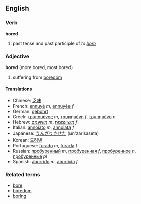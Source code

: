 ==English==
===Verb===
'''bored'''

# past tense and past participle of ''to [[bore]]''

===Adjective===
'''bored''' (more bored, most bored)

# suffering from [[boredom]]

====Translations====
*Chinese: [[乏味]]
*French: [[ennuyé]] ''m'', [[ennuyée]] ''f''
*German: [[gebohrt]]
*Greek: [[τρυπημένος]] ''m'', [[τρυπημένη]] ''f'', [[τρυπημένο]] ''n''
*Hebrew: [[משועמם]] ''m'', [[משועממת]] ''f''
*Italian: [[annoiato]] ''m'', [[annoiata]] ''f''
*Japanese: [[うんざりさせた]] (un'zarisaseta)<!-- please check -->
*Korean: [[도려낸]]
*Portuguese: [[furado]] ''m'', [[furada]] ''f''
*Russian: [[пробуренный]] ''m'', [[пробуренная]] ''f'', [[пробуренное]] ''n'', [[пробуренные]] ''pl''
*Spanish: [[aburrido]] ''m'', [[aburrida]] ''f''

===Related terms===
*[[bore]]
*[[boredom]]
*[[boring]]
